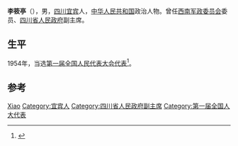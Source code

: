 '''李筱亭'''（{{bd|1880年||1961年}}），男，[[四川|四川]][[宜宾|宜宾]]人，[[中华人民共和国|中华人民共和国]]政治人物。曾任[[西南军政委员会|西南军政委员会]]委员、[[四川省人民政府|四川省人民政府]]副主席。

== 生平 ==
1954年，当选[[第一届全国人民代表大会代表名单|第一届全国人民代表大会代表]]<ref>{{cite book|author=全国人民代表大会常务委员会办公厅|title=中华人民共和国第一届全国人民代表大会代表名单|year=1955年|publisher=全国人民代表大会常务委员会办公厅|url=http://book.ucdrs.superlib.net/views/specific/2929/bookDetail.jsp?dxNumber=000005772167&d=546843D0AE2464CD1C95896344A85614&fenlei=04070402|access-date=2015-01-27|archive-date=2019-01-24|archive-url=https://web.archive.org/web/20190124105450/http://book.ucdrs.superlib.net/views/specific/2929/bookDetail.jsp?dxNumber=000005772167&d=546843D0AE2464CD1C95896344A85614&fenlei=04070402|dead-url=no}}</ref>。

== 参考 ==
{{reflist}}

{{中国政治人物小作品}}

{{Authority control}}
{{DEFAULTSORT:Li李}}
[[Category:李姓|Xiao]]
[[Category:宜宾人|Category:宜宾人]]
[[Category:四川省人民政府副主席|Category:四川省人民政府副主席]]
[[Category:第一届全国人大代表|Category:第一届全国人大代表]]